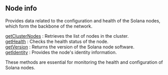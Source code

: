 
## Node info

Provides data related to the configuration and health of the Solana nodes, which form the backbone of the network.

[getClusterNodes](/solana-api/nodeinfo/getClusterNodes) : Retrieves the list of nodes in the cluster. \
[getHealth](/solana-api/nodeinfo/getHealth) : Checks the health status of the node. \
[getVersion](/solana-api/nodeinfo/getVersion) : Returns the version of the Solana node software. \
[getIdentity](/solana-api/nodeinfo/getIdentity) : Provides the node's identity information.

These methods are essential for monitoring the health and configuration of Solana nodes.

<Space h={16} />
<GetStarted />
